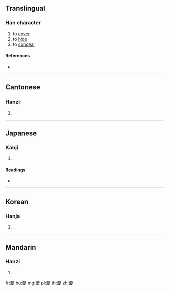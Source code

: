 {{character info/new}}
==Translingual==

===Han character===
{{Han char|rn=140|rad=艸|as=13|sn=19|four=44247|canj=TBBE}}

# to [[cover]]
# to [[hide]]
# to [[conceal]]

====References====
* {{Han ref|kx=1060.160|dkj=32087|dj=1524.050|hdz=53304.040|uh=8586|ud=34182|bh=EE49|bd=61001}}

----

==Cantonese==

===Hanzi===
{{yue-hanzi|jyut=|y=oi3}}

# {{defn|lang=yue|sort=艸13}}

----

==Japanese==

===Kanji===
{{ja-kanji|grade=|rs=艸13}}

# {{defn|lang=ja|sort=艸13}}

====Readings====
* {{ja-readings|on=[[あい]] (ai), [[き]] (ki), [[け]] (ke)|kun=[[かくす]] (kakusu)|nanori=}}

----

==Korean==

===Hanja===
{{ko-hanja|hangeul=애|eumhun=|rv=ae|mr=ae|y=ay}}

# {{defn|lang=ko|sort=艸13}}

----

==Mandarin==

===Hanzi===
{{cmn-hanzi|pin=[[ài]] ([[ai4]])|wg=ai<sup>4</sup>}}

# {{defn|lang=cmn|sort=艸13}}

[[fr:薆]]
[[hu:薆]]
[[mg:薆]]
[[pl:薆]]
[[th:薆]]
[[zh:薆]]